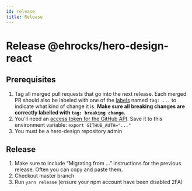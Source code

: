 ```yaml
---
id: release
title: Release
---
```


# Release @ehrocks/hero-design-react

## Prerequisites

1. Tag all merged pull requests that go into the next release. Each merged PR should also be labeled with one of the [labels](https://github.com/Thinkei/hero-design/labels) named `tag: ...` to indicate what kind of change it is. **Make sure all breaking changes are correctly labelled with `tag: breaking change`.**
2. You'll need an [access token for the GitHub API](https://help.github.com/articles/creating-an-access-token-for-command-line-use/). Save it to this environment variable: `export GITHUB_AUTH="..."`
3. You must be a hero-design repository admin

## Release

1. Make sure to include “Migrating from ...” instructions for the previous release. Often you can copy and paste them.
2. Checkout master branch
3. Run `yarn release` (ensure your npm account have been disabled 2FA)
